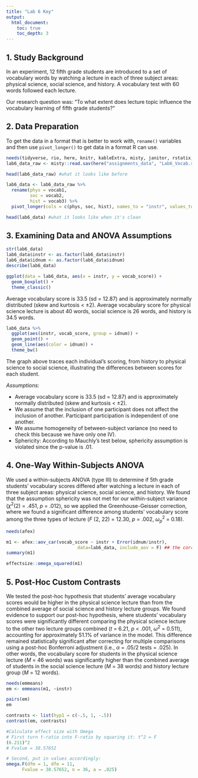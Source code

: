 ```yaml
---
title: "Lab 6 Key"
output:
  html_document:
    toc: true
    toc_depth: 3
---
```


## 1. Study Background

In an experiment, 12 fifth grade students are introduced to a set of vocabulary words by watching a lecture in each of three subject areas: physical science, social science, and history. A vocabulary test with 60 words followed each lecture. 

Our research question was: “To what extent does lecture topic influence the vocabulary learning of fifth grade students?”

## 2. Data Preparation

To get the data in a format that is better to work with, `rename()` variables and then use `pivot_longer()` to get data in a format R can use. 

```r
needs(tidyverse, rio, here, knitr, kableExtra, misty, janitor, rstatix, psych, misty, MOTE)
lab6_data_raw <- misty::read.sav(here("assignments_data", "Lab6_Vocab.sav"), use.value.labels = TRUE)

head(lab6_data_raw) #what it looks like before

lab6_data <- lab6_data_raw %>% 
  rename(phys = vocab1,
         soc = vocab2,
         hist = vocab3) %>% 
  pivot_longer(cols = c(phys, soc, hist), names_to = "instr", values_to = "vocab_score")

head(lab6_data) #what it looks like when it's clean
```

## 3. Examining Data and ANOVA Assumptions

```r
str(lab6_data)
lab6_data$instr <- as.factor(lab6_data$instr)
lab6_data$idnum <- as.factor(lab6_data$idnum)
describe(lab6_data)
```


```r
ggplot(data = lab6_data, aes(x = instr, y = vocab_score)) +
  geom_boxplot() +
  theme_classic()
```

Average vocabulary score is 33.5 (sd = 12.87) and is approximately normally distributed (skew and kurtosis < ±2). Average vocabulary score for physical science lecture is about 40 words, social science is 26 words, and history is 34.5 words.

```r
lab6_data %>% 
  ggplot(aes(instr, vocab_score, group = idnum)) +
  geom_point() +
  geom_line(aes(color = idnum)) +
  theme_bw()
```

The graph above traces each individual's scoring, from history to physical science to social science, illustrating the differences between scores for each student.

*Assumptions:*

* Average vocabulary score is 33.5 (sd = 12.87) and is approximately normally distributed (skew and kurtosis < ±2).
* We assume that the inclusion of one participant does not affect the inclusion of another. Participant participation is independent of one another.
* We assume homogeneity of between-subject variance (no need to check this because we have only one IV).
* Sphericity: According to Mauchly's test below, sphericity assumption is violated since the p-value is .01.


## 4. One-Way Within-Subjects ANOVA

We used a within-subjects ANOVA (type III) to determine if 5th grade students' vocabulary scores differed after watching a lecture in each of three subject areas: physical science, social science, and history. We found that the assumption sphericity was not met for our within-subject variance ($\chi^2$(2) = .451, _p_ = .012), so we applied the Greenhouse-Geisser correction, where we found a significant difference among students' vocabulary score among the three types of lecture (*F* (2, 22) = 12.30, *p* = .002, $\omega_p^{2}$ = 0.18).

```r
needs(afex)

m1 <- afex::aov_car(vocab_score ~ instr + Error(idnum/instr),
                           data=lab6_data, include_aov = F) ## the correction .63101 affects degrees of freedom. multiply this by the df given to get true df, if needed
summary(m1)
```

```r
effectsize::omega_squared(m1)
```

## 5. Post-Hoc Custom Contrasts

We tested the post-hoc hypothesis that students' average vocabulary scores would be higher in the physical science lecture than from the combined average of social science and history lecture groups. We found evidence to support our post-hoc hypothesis, where students' vocabulary scores were significantly different comparing the physical science lecture to the other two lecture groups combined (_t_ = 6.21, _p_ < .001, $\omega^{2}$ = 0.511), accounting for approximately 51.1% of variance in the model. This difference remained statistically significant after correcting for multiple comparisons using a post-hoc Bonferroni adjustment (i.e., $\alpha$ = .05/2 tests = .025). In other words, the vocabulary score for students in the physical science lecture (_M_ = 46 words) was significantly higher than the combined average of students in the social science lecture (_M_ = 38 words) and history lecture group (_M_ = 12 words).

```r
needs(emmeans)
em <- emmeans(m1, ~instr)

pairs(em)
em
```

```r
contrasts <- list(hyp1 = c(-.5, 1, -.5))
contrast(em, contrasts)
```

```r
#Calculate effect size with Omega
# First turn t-ratio into F-ratio by squaring it: t^2 = F
(6.211)^2
# Fvalue = 38.57652

# Second, put in values accordingly:
omega.F(dfm = 1, dfe = 11,
      Fvalue = 38.57652, n = 36, a = .025)
```

